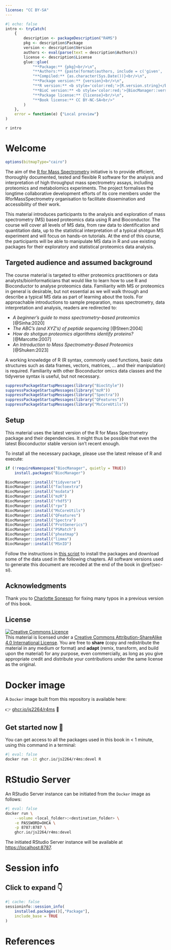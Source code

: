 ```yaml
---
license: "CC BY-SA"
---
```


```r
#| echo: false
intro <- tryCatch(
    {
        description <- packageDescription("R4MS")
        pkg <- description$Package
        version <- description$Version
        authors <- eval(parse(text = description$Authors))
        license <- description$License
        glue::glue(
            "**Package:** {pkg}<br/>\n", 
            "**Authors:** {paste(format(authors, include = c('given', 'family', 'role')), collapse = ', ')}<br/>\n", 
            "**Compiled:** {as.character(Sys.Date())}<br/>\n", 
            "**Package version:** {version}<br/>\n", 
            "**R version:** <b style='color:red;'>{R.version.string}</b><br/>\n", 
            "**BioC version:** <b style='color:red;'>{BiocManager::version()}</b><br/>\n", 
            "**Package license:** {license}<br/>\n",
            "**Book license:** CC BY-NC-SA<br/>"
        )
    }, 
    error = function(e) {"Local preview"}
)
```

`r intro`

# Welcome {-}

```r
options(bitmapType="cairo")
```

The aim of the [R for Mass
Spectrometry](https://www.rformassspectrometry.org/) initiative is to
provide efficient, thoroughly documented, tested and flexible R
software for the analysis and interpretation of high throughput mass
spectrometry assays, including proteomics and metabolomics
experiments. The project formalises the longtime collaborative
development efforts of its core members under the RforMassSpectrometry
organisation to facilitate dissemination and accessibility of their
work.

This material introduces participants to the analysis and exploration
of mass spectrometry (MS) based proteomics data using R and
Bioconductor. The course will cover all levels of MS data, from raw
data to identification and quantitation data, up to the statistical
interpretation of a typical shotgun MS experiment and will focus on
hands-on tutorials. At the end of this course, the participants will
be able to manipulate MS data in R and use existing packages for their
exploratory and statistical proteomics data analysis.

## Targeted audience and assumed background  {-}

The course material is targeted to either proteomics practitioners or
data analysts/bioinformaticians that would like to learn how to use R
and Bioconductor to analyse proteomics data. Familiarity with MS or
proteomics in general is desirable, but not essential as we will walk
through and describe a typical MS data as part of learning about the
tools. For approachable introductions to sample preparation, mass
spectrometry, data interpretation and analysis, readers are redirected
to:

- *A beginner's guide to mass spectrometry–based proteomics* [@Sinha:2020]
- *The ABC's (and XYZ's) of peptide sequencing* [@Steen:2004]
- *How do shotgun proteomics algorithms identify proteins?* [@Marcotte:2007]
- *An Introduction to Mass Spectrometry-Based Proteomics* [@Shuken:2023]

A working knowledge of R (R syntax, commonly used functions, basic
data structures such as data frames, vectors, matrices, ... and their
manipulation) is required. Familiarity with other Bioconductor omics
data classes and the tidyverse syntax is useful, but not necessary.

```r
suppressPackageStartupMessages(library("BiocStyle"))
suppressPackageStartupMessages(library("mzR"))
suppressPackageStartupMessages(library("Spectra"))
suppressPackageStartupMessages(library("QFeatures"))
suppressPackageStartupMessages(library("MsCoreUtils"))
```

## Setup {-}

This material uses the latest version of the R for Mass Spectrometry
package and their dependencies. It might thus be possible that even
the latest Bioconductor stable version isn't recent enough.

To install all the necessary package, please use the latest release of
R and execute:

```r
if (!requireNamespace("BiocManager", quietly = TRUE))
    install.packages("BiocManager")

BiocManager::install("tidyverse")
BiocManager::install("factoextra")
BiocManager::install("msdata")
BiocManager::install("mzR")
BiocManager::install("rhdf5")
BiocManager::install("rpx")
BiocManager::install("MsCoreUtils")
BiocManager::install("QFeatures")
BiocManager::install("Spectra")
BiocManager::install("ProtGenerics")
BiocManager::install("PSMatch")
BiocManager::install("pheatmap")
BiocManager::install("limma")
BiocManager::install("MSnID")
```

Follow the instructions in [this
script](https://gist.github.com/lgatto/b1875458ed4e478ff6e87ce3b346352e)
to install the packages and download some of the data used in the
following chapters. All software versions used to generate this
document are recoded at the end of the book in \@ref(sec-si).

## Acknowledgments {-}

Thank you to [Charlotte Soneson](https://github.com/csoneson) for
fixing many typos in a previous version of this book.

## License {-}

<a rel="license"
href="http://creativecommons.org/licenses/by-sa/4.0/"><img
alt="Creative Commons Licence" style="border-width:0"
src="https://i.creativecommons.org/l/by-sa/4.0/88x31.png" /></a><br
/>This material is licensed under a <a rel="license"
href="http://creativecommons.org/licenses/by-sa/4.0/">Creative Commons
Attribution-ShareAlike 4.0 International License</a>. You are free to
**share** (copy and redistribute the material in any medium or format)
and **adapt** (remix, transform, and build upon the material) for any
purpose, even commercially, as long as you give appropriate credit and
distribute your contributions under the same license as the original.


# Docker image {-}

A `Docker` image built from this repository is available here: 

👉 [ghcr.io/js2264/r4ms](https://ghcr.io/js2264/r4ms) 🐳

::: {.callout-tip icon='true'}
## Get started now 🎉

You can get access to all the packages used in this book in < 1 minute, 
using this command in a terminal: 

```sh
#| eval: false
docker run -it ghcr.io/js2264/r4ms:devel R
```

:::

# RStudio Server {-}

An RStudio Server instance can be initiated from the `Docker` image as follows: 

```sh
#| eval: false
docker run \
    --volume <local_folder>:<destination_folder> \
    -e PASSWORD=OHCA \
    -p 8787:8787 \
    ghcr.io/js2264/r4ms:devel
```

The initiated RStudio Server instance will be available at 
[https://localhost:8787](https://localhost:8787).

# Session info {-}

::: {.callout-note collapse="true"}

## Click to expand 👇

```r
#| cache: false
sessioninfo::session_info(
    installed.packages()[,"Package"], 
    include_base = TRUE
)
```

:::

# References {-}
